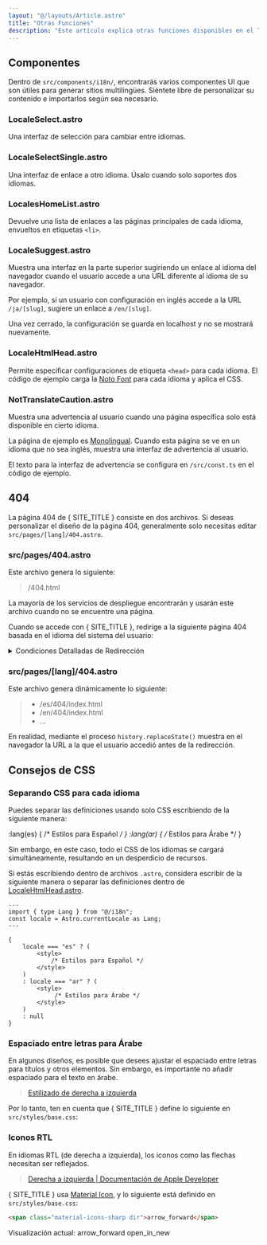 ```yaml
---
layout: "@/layouts/Article.astro"
title: "Otras Funciones"
description: "Este artículo explica otras funciones disponibles en el Tema Astro i18n."
---
```


<PageHeadline title={frontmatter.title} />



## Componentes

Dentro de `src/components/i18n/`, encontrarás varios componentes UI que son útiles para generar sitios multilingües. Siéntete libre de personalizar su contenido e importarlos según sea necesario.

### LocaleSelect.astro
Una interfaz de selección para cambiar entre idiomas.

### LocaleSelectSingle.astro
Una interfaz de enlace a otro idioma. Úsalo cuando solo soportes dos idiomas.

### LocalesHomeList.astro
Devuelve una lista de enlaces a las páginas principales de cada idioma, envueltos en etiquetas `<li>`.

### LocaleSuggest.astro
Muestra una interfaz en la parte superior sugiriendo un enlace al idioma del navegador cuando el usuario accede a una URL diferente al idioma de su navegador.

Por ejemplo, si un usuario con configuración en inglés accede a la URL `/ja/[slug]`, sugiere un enlace a `/en/[slug]`.

Una vez cerrado, la configuración se guarda en localhost y no se mostrará nuevamente.

### LocaleHtmlHead.astro
Permite especificar configuraciones de etiqueta `<head>` para cada idioma. El código de ejemplo carga la [Noto Font](https://fonts.google.com/noto) para cada idioma y aplica el CSS.

### NotTranslateCaution.astro
Muestra una advertencia al usuario cuando una página específica solo está disponible en cierto idioma.

La página de ejemplo es [Monolingual](/monolingual/). Cuando esta página se ve en un idioma que no sea inglés, muestra una interfaz de advertencia al usuario.

El texto para la interfaz de advertencia se configura en `/src/const.ts` en el código de ejemplo.


## 404

La página 404 de { SITE_TITLE } consiste en dos archivos. Si deseas personalizar el diseño de la página 404, generalmente solo necesitas editar `src/pages/[lang]/404.astro`.

### src/pages/404.astro

Este archivo genera lo siguiente:

> /404.html

La mayoría de los servicios de despliegue encontrarán y usarán este archivo cuando no se encuentre una página.

Cuando se accede con { SITE_TITLE }, redirige a la siguiente página 404 basada en el idioma del sistema del usuario:

<details>
    <summary>Condiciones Detalladas de Redirección</summary>
    La redirección se realiza según las siguientes condiciones. Para más detalles, consulta el [código fuente](https://github.com/yacosta738/astro-cms/blob/main/src/pages/404.astro#L25).

    1. Si la URL contiene `/es/...` o cualquier otro código de idioma.
    2. Si `localStorage.selectedLang` contiene el código del idioma.
        * El `localStorage.selectedLang` se guarda cuando el usuario selecciona un idioma en la interfaz.
    3. Si la página de referencia contiene `/es/...` o cualquier otro código de idioma.
</details>

### src/pages/[lang]/404.astro

Este archivo genera dinámicamente lo siguiente:

> * /es/404/index.html
> * /en/404/index.html
> * ...

En realidad, mediante el proceso `history.replaceState()` muestra en el navegador la URL a la que el usuario accedió antes de la redirección.


## Consejos de CSS

### Separando CSS para cada idioma

Puedes separar las definiciones usando solo CSS escribiendo de la siguiente manera:

:lang(es) {
    /* Estilos para Español */
}
:lang(ar) {
    /* Estilos para Árabe */
}

Sin embargo, en este caso, todo el CSS de los idiomas se cargará simultáneamente, resultando en un desperdicio de recursos.

Si estás escribiendo dentro de archivos `.astro`, considera escribir de la siguiente manera o separar las definiciones dentro de [LocaleHtmlHead.astro](#localehtmlheadastro).


```astro
---
import { type Lang } from "@/i18n";
const locale = Astro.currentLocale as Lang;
---

{
    locale === "es" ? (
        <style>
            /* Estilos para Español */
        </style>
    )
    : locale === "ar" ? (
        <style>
             /* Estilos para Árabe */
        </style>
    )
    : null
}
```


### Espaciado entre letras para Árabe

En algunos diseños, es posible que desees ajustar el espaciado entre letras para títulos y otros elementos. Sin embargo, es importante no añadir espaciado para el texto en árabe.

> [Estilizado de derecha a izquierda](https://rtlstyling.com/posts/rtl-styling#1.-letter-spacing)

Por lo tanto, ten en cuenta que { SITE_TITLE } define lo siguiente en `src/styles/base.css`:



### Iconos RTL

En idiomas RTL (de derecha a izquierda), los iconos como las flechas necesitan ser reflejados.

> [Derecha a izquierda | Documentación de Apple Developer](https://developer.apple.com/design/human-interface-guidelines/right-to-left#Interface-icons)

{ SITE_TITLE } usa [Material Icon](https://fonts.google.com/icons), y lo siguiente está definido en `src/styles/base.css`:


```html
<span class="material-icons-sharp dir">arrow_forward</span>
```

Visualización actual:
<span class="material-icons-sharp dir">arrow_forward</span>
<span class="material-icons-sharp dir">open_in_new</span>
